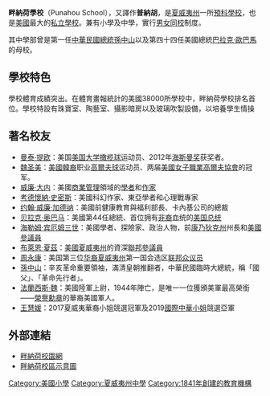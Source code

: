 {{Infobox School
|name           = 畔納荷學校
|image          = 
|imagesize      = 250px
|caption        = 畔納荷學校校旗
|motto          =
|established    = 1841年
|closed         =
|type           = [[小學|小學]]及[[中學|中學]]
|affiliation    = 私立
|district       = 
|grades         = 
|president      = Dr. James Kapaealii Scott
|principal      = 
|head of school = 
|dean           = 
|faculty        = 292名
|staff          = 
|students       = 約3700名
|enrollment     = 
|campus     = Urban
|athletics      = 
|conference     = 
|colors         = 暗[[黃色|黃色]]及[[藍色|藍色]]
|colours        = 
|campus type    = 
|campus size    = 大
|location       = [[夏威夷州|夏威夷州]][[火奴魯魯|火奴魯魯]]市畔納荷街1601號
|country        = [[美國|美國]]
|coordinates    = 
|information    = 
|website        = http://www.punahou.edu/
}}

'''畔納荷學校'''（Punahou School），又譯作'''普納胡'''，是[[夏威夷州|夏威夷州]]一所[[預科學校|預科學校]]，也是[[美國|美國]]最大的[[私立學校|私立學校]]。兼有小學及中學，實行[[男女同校|男女同校]]制度。

其中學部曾是第一任[[中華民國|中華民國]][[總統|總統]][[孫中山|孫中山]]以及第四十四任美國總統[[巴拉克·歐巴馬|巴拉克·歐巴馬]]的母校。

== 學校特色 ==
學校體育成績突出。在體育畫報統計的美國38000所學校中，畔納荷學校排名首位。學校特設有珠寶室、陶藝室、攝影暗房以及玻璃吹製設備，以培養學生情操

== 著名校友 == 
* [[曼泰·提欧|曼泰·提欧]]：美国[[美式橄榄球|美国大学橄榄球]]运动员、2012年[[海斯曼奖|海斯曼奖]]获奖者。
* [[魏圣美|魏圣美]]：[[韓裔美國人|美國韓裔]]职业[[高爾夫球|高爾夫球]]运动员、两届[[美國女子職業高爾夫協會|美國女子職業高爾夫協會]]的冠军。
* [[威廉·大内|威廉·大内]]：美國[[商業管理|商業管理]]領域的[[學者|學者]]和[[作家|作家]]
* [[考德懷納·史密斯|考德懷納·史密斯]]：美國科幻作家、東亞學者和心理戰專家
* [[约翰·威廉·加德纳|约翰·威廉·加德纳]]：美國前健康教育與福利部長、卡內基公司的總裁
* [[贝拉克·奥巴马|贝拉克·奥巴马]]：美國第44任總統、首位拥有[[非裔|非裔]]血统的[[美国总统|美国总统]]
* [[海勒姆·宾厄姆三世|海勒姆·宾厄姆三世]]：美國學者、探險家、政治人物，前[[康乃狄克州|康乃狄克州]]州長和[[美國參議員|美國參議員]]
* [[布萊恩·夏茲|布萊恩·夏茲]]：[[美國|美國]][[夏威夷州|夏威夷州]]的資深[[聯邦參議員|聯邦參議員]]
* [[周永康_(美国)|周永康]]：美国第三位[[华裔|华裔]][[夏威夷州|夏威夷州]]第一国会选区[[联邦众议员|联邦众议员]]
* [[孫中山|孫中山]]：辛亥革命重要領袖，滿清皇朝推翻者，中華民國臨時大總統，稱「國父」、「革命先行者」。
* [[法蘭西斯·魏|法蘭西斯·魏]]：美國陸軍上尉，1944年陣亡，是唯一一位獲頒美軍最高榮銜——[[榮譽勳章|榮譽勳章]]的華裔美國軍人。
* [[王慧媛|王慧媛]]：2017夏威夷華裔小姐競選冠軍及2019[[國際中華小姐|國際中華小姐]]競選亞軍

== 外部連結 ==
* [http://www.punahou.edu 畔納荷校園網]
* [https://web.archive.org/web/20090112044548/http://www.punahou.edu/page.cfm?p=364 畔納荷校區示意圖]
{{DEFAULTSORT:Punahou School}}
[[Category:美國小學|Category:美國小學]]
[[Category:夏威夷州中學|Category:夏威夷州中學]]
[[Category:1841年創建的教育機構|Category:1841年創建的教育機構]]